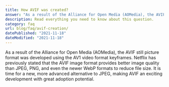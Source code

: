 ```yaml
---
title: How AVIF was created?
answer: "As a result of the Alliance for Open Media (AOMedia), the AVIF still picture format was developed using the AV1 video format keyframes. Netflix has previously stated that the AVIF image format provides better image quality than JPEG, PNG, and even the newer WebP formats to reduce file size. It is time for a new, more advanced alternative to JPEG, making AVIF an exciting development with great adoption potential."
description: Read everything you need to know about this question.
category: faq
url: blog/faq/avif-creation/
datePublished: "2021-11-18"
dateModified: "2021-11-18"
---
```


As a result of the Alliance for Open Media (AOMedia), the AVIF still picture format was developed using the AV1 video format keyframes. Netflix has previously stated that the AVIF image format provides better image quality than JPEG, PNG, and even the newer WebP formats to reduce file size. It is time for a new, more advanced alternative to JPEG, making AVIF an exciting development with great adoption potential.
